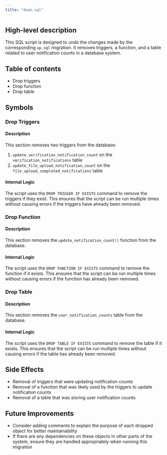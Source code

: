 ```yaml
---
title: "down.sql"
---
```


## High-level description
This SQL script is designed to undo the changes made by the corresponding `up.sql` migration. It removes triggers, a function, and a table related to user notification counts in a database system.

## Table of contents
- Drop triggers
- Drop function
- Drop table

## Symbols

### Drop Triggers
#### Description
This section removes two triggers from the database:
1. `update_verification_notification_count` on the `verification_notifications` table
2. `update_file_upload_notification_count` on the `file_upload_completed_notifications` table

#### Internal Logic
The script uses the `DROP TRIGGER IF EXISTS` command to remove the triggers if they exist. This ensures that the script can be run multiple times without causing errors if the triggers have already been removed.

### Drop Function
#### Description
This section removes the `update_notification_count()` function from the database.

#### Internal Logic
The script uses the `DROP FUNCTION IF EXISTS` command to remove the function if it exists. This ensures that the script can be run multiple times without causing errors if the function has already been removed.

### Drop Table
#### Description
This section removes the `user_notification_counts` table from the database.

#### Internal Logic
The script uses the `DROP TABLE IF EXISTS` command to remove the table if it exists. This ensures that the script can be run multiple times without causing errors if the table has already been removed.

## Side Effects
- Removal of triggers that were updating notification counts
- Removal of a function that was likely used by the triggers to update notification counts
- Removal of a table that was storing user notification counts

## Future Improvements
- Consider adding comments to explain the purpose of each dropped object for better maintainability
- If there are any dependencies on these objects in other parts of the system, ensure they are handled appropriately when running this migration